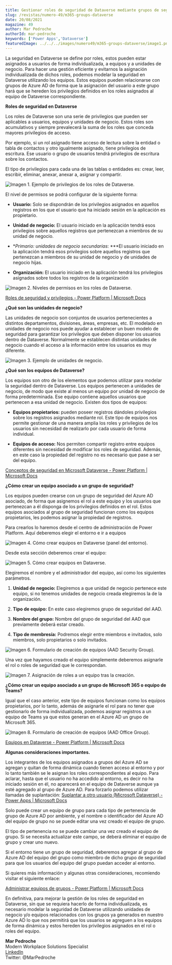 ```yaml
---
title: Gestionar roles de seguridad de Dataverse mediante grupos de seguridad o grupos de Microsoft 365.
slug: /revistas/numero-49/m365-groups-dataverse
date: 20/08/2021
magazine: 49
author: Mar Pedroche
authorId: mar-pedroche
keywords: ['Power Apps','Dataverse']
featuredImage: ../../../images/numero49/m365-groups-dataverse/image1.png
---
```


La seguridad en Dataverse se define por roles, estos pueden estar
asignados a usuarios de forma individualizada, a equipos y a unidades de
negocio. Para hacer una gestión eficiente y evitarnos la asignación
individualizada de dichos roles, podemos modelar la seguridad en
Dataverse utilizando los equipos. Estos equipos pueden relacionarse con
grupos de Azure AD de forma que la asignación del usuario a este grupo
hará que se hereden los privilegios definidos en los roles asignados al
equipo de Dataverse correspondiente.

**Roles de seguridad en Dataverse**

Los roles de Dataverse son una serie de privilegios que pueden ser
aplicables a usuarios, equipos y unidades de negocio. Estos roles son
acumulativos y siempre prevalecerá la suma de los roles que conceda
mayores privilegios de acceso.

Por ejemplo, si un rol asignado tiene acceso de lectura sobre la entidad
o tabla de contactos y otro igualmente asignado, tiene privilegios de
escritura. Ese usuario o grupo de usuarios tendrá privilegios de
escritura sobre los contactos.

El tipo de privilegios para cada una de las tablas o entidades es:
crear, leer, escribir, eliminar, anexar, anexar a, asignar y compartir.

![Imagen 1. Ejemplo de privilegios de los roles de Dataverse.](../../../images/numero49/m365-groups-dataverse/image1.png)


El nivel de permisos se podrá configurar de la siguiente forma:

-   **Usuario:** Solo se dispondrán de los privilegios asignados en
    aquellos registros en los que el usuario que ha iniciado sesión en
    la aplicación es propietario.

-   **Unidad de negocio:** El usuario iniciado en la aplicación tendrá
    esos privilegios sobre aquellos registros que pertenezcan a miembros
    de su unidad de negocio.

-   **Primario: unidades de negocio secundarias*: ***El usuario iniciado
    en la aplicación tendrá esos privilegios sobre aquellos registros
    que pertenezcan a miembros de su unidad de negocio y de unidades de
    negocio hijas.

-   **Organización:** El usuario iniciado en la aplicación tendrá los
    privilegios asignados sobre todos los registros de la organización

![Imagen 2. Niveles de permisos en los roles de Dataverse.](../../../images/numero49/m365-groups-dataverse/image2.png)


[Roles de seguridad y privilegios - Power Platform | Microsoft Docs](https://docs.microsoft.com/es-es/power-platform/admin/security-roles-privileges)

**¿Qué son las unidades de negocio?**

Las unidades de negocio son conjuntos de usuarios pertenecientes a
distintos departamentos, divisiones, áreas, empresas, etc. El modelado
en unidades de negocio nos puede ayudar a establecer un buen modelo de
seguridad para garantizar los privilegios que deben disponer los
usuarios dentro de Dataverse. Normalmente se establecen distintas
unidades de negocio cuando el acceso a la información entre los usuarios
es muy diferente.

![Imagen 3. Ejemplo de unidades de negocio.](../../../images/numero49/m365-groups-dataverse/image3.png)


**¿Qué son los equipos de Dataverse?**

Los equipos son otro de los elementos que podemos utilizar para modelar
la seguridad dentro de Dataverse. Los equipos pertenecen a unidades de
negocio, de modo que existe al menos un equipo por unidad de negocio de
forma predeterminada. Ese equipo contiene aquellos usuarios que
pertenecen a esa unidad de negocio. Existen dos tipos de equipos:

-   **Equipos propietarios:** pueden poseer registros dándoles
    privilegios sobre los registros asignados mediante rol. Este tipo de
    equipos nos permite gestionar de una manera amplia los roles y
    privilegios de los usuarios sin necesidad de realizarlo por cada
    usuario de forma individual.

-   **Equipos de acceso:** Nos permiten compartir registro entre equipos
    diferentes sin necesidad de modificar los roles de seguridad.
    Además, en este caso la propiedad del registro no es necesario que
    pase a ser del equipo.

[Conceptos de seguridad en Microsoft Dataverse - Power Platform | Microsoft Docs](https://docs.microsoft.com/es-es/power-platform/admin/wp-security-cds)

**¿Cómo crear un equipo asociado a un grupo de seguridad?**

Los equipos pueden crearse con un grupo de seguridad del Azure AD
asociado, de forma que asignemos el rol a este equipo y los usuarios que
pertenezcan a él disponga de los privilegios definidos en el rol. Estos
equipos asociados al grupo de seguridad funcionan como los equipos
propietarios, les podemos asignar la propiedad de registros.

Para crearlos lo haremos desde el centro de administración de Power
Platform. Aquí deberemos elegir el entorno e ir a equipos

![Imagen 4. Cómo crear equipos en Dataverse (panel del entorno).](../../../images/numero49/m365-groups-dataverse/image4.png)

Desde esta sección deberemos crear el equipo:

![Imagen 5. Cómo crear equipos en Dataverse.](../../../images/numero49/m365-groups-dataverse/image5.png)


Elegiremos el nombre y el administrador del equipo, así como los
siguientes parámetros.

1.  **Unidad de negocio:** Elegiremos a que unidad de negocio pertenece
    este equipo, si no tenemos unidades de negocio creada elegiremos la
    de la organización.

2.  **Tipo de equipo:** En este caso elegiremos grupo de seguridad del
    AAD.

3.  **Nombre del grupo:** Nombre del grupo de seguridad del AAD que
    previamente deberá estar creado.

4.  **Tipo de membresía:** Podremos elegir entre miembros e invitados,
    solo miembros, solo propietarios o solo invitados.

![Imagen 6. Formulario de creación de equipos (AAD Security Group).](../../../images/numero49/m365-groups-dataverse/image6.png)


Una vez que hayamos creado el equipo simplemente deberemos asignarle el
rol o roles de seguridad que le correspondan.

![Imagen 7. Asignación de roles a un equipo tras la creación.](../../../images/numero49/m365-groups-dataverse/image7.png)


**¿Cómo crear un equipo asociado a un grupo de Microsoft 365 o equipo de Teams?**

Igual que el caso anterior, este tipo de equipos funcionan como los
equipos propietarios, por lo tanto, además de asignarle el rol para no
tener que gestionarlo de forma individualizada, podemos asignar
registros a un equipo de Teams ya que estos generan en el Azure AD un
grupo de Microsoft 365.

![Imagen 8. Formulario de creación de equipos (AAD Office Group).](../../../images/numero49/m365-groups-dataverse/image8.png)


[Equipos en Dataverse - Power Platform | Microsoft Docs](https://docs.microsoft.com/es-es/power-platform/admin/manage-teams)

**Algunas consideraciones importantes.**

Los integrantes de los equipos asignados a grupos del Azure AD se
agregan y quitan de forma dinámica cuando tienen acceso al entorno y por
lo tanto también se le asignan los roles correspondientes al equipo.
Para aclarar, hasta que el usuario no ha accedido al entorno, es decir
no ha iniciado sesión en él, no aparecerá en el equipo de Dataverse
aunque ya esté agregado al grupo de Azure AD. Para forzarlo podemos
utilizar llamadas de suplantación: [Suplantar a otro usuario (Microsoft Dataverse) - Power Apps | Microsoft Docs](https://docs.microsoft.com/es-es/powerapps/developer/data-platform/impersonate-another-user)

Solo puede crear un equipo de grupo para cada tipo de pertenencia de
grupo de Azure AD por ambiente, y el nombre o identificador del Azure AD
del equipo de grupo no se puede editar una vez creado el equipo de
grupo.

El tipo de pertenencia no se puede cambiar una vez creado el equipo de
grupo. Si se necesita actualizar este campo, se deberá eliminar el
equipo de grupo y crear uno nuevo.

Si el entorno tiene un grupo de seguridad, deberemos agregar al grupo de
Azure AD del equipo del grupo como miembro de dicho grupo de seguridad
para que los usuarios del equipo del grupo puedan acceder al entorno.

Si quieres más información y algunas otras consideraciones, recomiendo
visitar el siguiente enlace:

[Administrar equipos de grupos - Power Platform | Microsoft Docs](https://docs.microsoft.com/es-es/power-platform/admin/manage-group-teams)

En definitiva, para mejorar la gestión de los roles de seguridad en
Dataverse, sin que se requiera hacerlo de forma individualizada, es
necesario modelar la seguridad de Dataverse utilizando unidades de
negocio y/o equipos relacionados con los grupos ya generados en nuestro
Azure AD lo que nos permitirá que los usuarios se agreguen a los equipos
de forma dinámica y estos hereden los privilegios asignados en el rol o
roles del equipo.

**Mar Pedroche** <br />
Modern Workplace Solutions Specialist <br />
[LinkedIn](https://www.linkedin.com/in/mar%C3%ADa-del-mar-pedroche-ad%C3%A1n-2a9849119/) <br />
Twitter: @MarPedroche  
 
